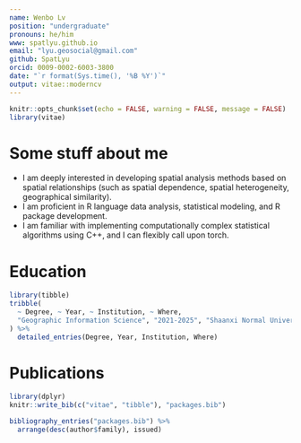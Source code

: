 ```yaml
---
name: Wenbo Lv
position: "undergraduate"
pronouns: he/him
www: spatlyu.github.io
email: "lyu.geosocial@gmail.com"
github: SpatLyu
orcid: 0009-0002-6003-3800
date: "`r format(Sys.time(), '%B %Y')`"
output: vitae::moderncv
---
```


```r
knitr::opts_chunk$set(echo = FALSE, warning = FALSE, message = FALSE)
library(vitae)
```

# Some stuff about me

 * I am deeply interested in developing spatial analysis methods based on spatial relationships (such as spatial dependence, spatial heterogeneity, geographical similarity).
 * I am proficient in R language data analysis, statistical modeling, and R package development.
 * I am familiar with implementing computationally complex statistical algorithms using C++, and I can flexibly call upon torch.

# Education

```r
library(tibble)
tribble(
  ~ Degree, ~ Year, ~ Institution, ~ Where,
  "Geographic Information Science", "2021-2025", "Shaanxi Normal University", "Xi'an, Shaanxi",
) %>%
  detailed_entries(Degree, Year, Institution, Where)
```



# Publications

```r
library(dplyr)
knitr::write_bib(c("vitae", "tibble"), "packages.bib")

bibliography_entries("packages.bib") %>%
  arrange(desc(author$family), issued)
```

